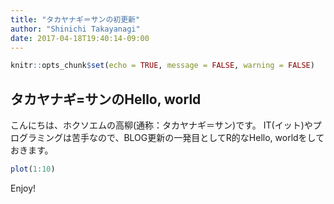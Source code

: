 ---
title: "タカヤナギ＝サンの初更新"
author: "Shinichi Takayanagi"
date: 2017-04-18T19:40:14-09:00
---

```{r setup, include=FALSE}
knitr::opts_chunk$set(echo = TRUE, message = FALSE, warning = FALSE)
```

## タカヤナギ=サンのHello, world

こんにちは、ホクソエムの高柳(通称：タカヤナギ＝サン)です。
IT(イット)やプログラミングは苦手なので、BLOG更新の一発目としてR的なHello, worldをしておきます。

```{r}
plot(1:10)
```

Enjoy!

